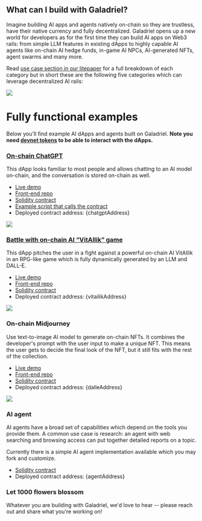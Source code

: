 
## What can I build with Galadriel?

Imagine building AI apps and agents natively on-chain so they are trustless, have their native currency and fully decentralized. Galadriel opens up a new world for developers as for the first time they can build AI apps on Web3 rails: from simple LLM features in existing dApps to highly capable AI agents like on-chain AI hedge funds, in-game AI NPCs, AI-generated NFTs, agent swarms and many more.

Read [use case section in our litepaper](https://docs.galadriel.com/litepaper#use-cases) for a full breakdown of each category but in short these are the following five categories which can leverage decentralized AI rails:

<Frame>
  <img src="/images/use_cases.png"/>
</Frame>

# Fully functional examples

Below you'll find example AI dApps and agents built on Galadriel. **Note you need [devnet tokens](/faucet) to be able to interact with the dApps.**

### [On-chain ChatGPT](https://chatgpt.galadriel.com)

This dApp looks familiar to most people and allows chatting to an AI model on-chain, and the conversation is stored on-chain as well.

* [Live demo](https://chatgpt.galadriel.com)
* [Front-end repo](https://github.com/galadriel-ai/example-chatgpt)
* [Solidity contract](https://github.com/galadriel-ai/contracts/blob/main/contracts/contracts/ChatGpt.sol)
* [Example script that calls the contract](https://github.com/galadriel-ai/contracts/blob/main/examples/chat.ts)
* Deployed contract address: {chatgptAddress}

<Frame>
  <img src="/images/chatgpt.png"/>
</Frame>


### [Battle with on-chain AI “VitAIlik” game](https://vitailik.galadriel.com)

This dApp pitches the user in a fight against a powerful on-chain AI VitAIlik in an RPG-like game which is fully dynamically generated by an LLM and DALL-E.

* [Live demo](https://vitailik.galadriel.com)
* [Front-end repo](https://github.com/galadriel-ai/example-vitailik-game)
* [Solidity contract](https://github.com/galadriel-ai/contracts/blob/main/contracts/contracts/Vitailik.sol)
* Deployed contract address: {vitailikAddress}

<Frame>
  <img src="/images/vitailik.png"/>
</Frame>


### On-chain Midjourney

Use text-to-image AI model to generate on-chain NFTs. It combines the developer's prompt with the user input to make a unique NFT. This means the user gets to decide the final look of the NFT, but it still fits with the rest of the collection.

* [Live demo](https://minter.galadriel.com/)
* [Front-end repo](https://github.com/galadriel-ai/example-generative-nft-minter)
* [Solidity contract](https://github.com/galadriel-ai/contracts/blob/main/contracts/contracts/DalleNft.sol)
* Deployed contract address: {dalleAddress}

<Frame>
  <img src="/images/minter.png"/>
</Frame>

### AI agent

AI agents have a broad set of capabilities which depend on the tools you provide them. A common use case is research: an agent with web searching and browsing access can put together detailed reports on a topic.

Currently there is a simple AI agent implementation available which you may fork and customize.

* [Solidity contract](https://github.com/galadriel-ai/contracts/blob/main/contracts/contracts/Agent.sol)
* Deployed contract address: {agentAddress}

### Let 1000 flowers blossom

Whatever you are building with Galadriel, we'd love to hear -- please reach out and share what you're working on!